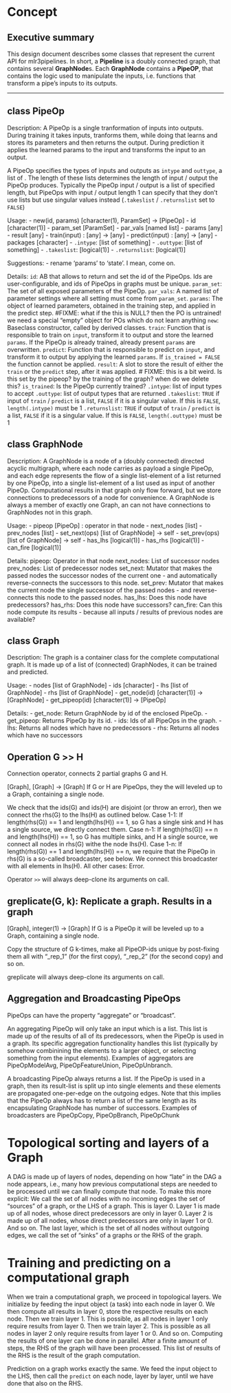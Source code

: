 # Concept

## Executive summary

This design document describes some classes that represent the current API for mlr3pipelines.
In short, a **Pipeline** is a doubly connected graph, that contains several **GraphNode**s.
Each **GraphNode** contains a **PipeOP**, that contains the logic used to manipulate the inputs, i.e.
functions that transform a pipe's inputs to its outputs.

------------------------------------------------------------------------------------------
## class PipeOp

Description:
A PipeOp is a single tranformation of inputs into outputs.
During training it takes inputs, tranforms them, while doing that learns and stores its
parameters and then returns the output.
During prediction it applies the learned params to the input and transforms the input to an output.

A PipeOp specifies the types of inputs and outputs as `intype` and `outtype`, a list of <something specifying types>.
The length of these lists determines the length of input / output the PipeOp produces. Typically the PipeOp input / output
is a list of specified length, but PipeOps with input / output length 1 can specify that they don't use lists but use singular
values instead (`.takeslist` / `.returnslist` set to `FALSE`)

Usage:
- new(id, params) [character(1), ParamSet] -> [PipeOp]
- id  [character(1)]
- param_set [ParamSet]
- par_vals [named list]
- params [any]
- result [any]
- train(input) : [any] -> [any]
- predict(input) : [any] -> [any]
- packages [character]
- `.intype`: [list of something]
- `.outtype`: [list of something]
- `.takeslist`: [logical(1)]
- `.returnslist`: [logical(1)]

Suggestions:
- rename 'params' to 'state'. I mean, come on.

Details:
  `id`: AB that allows to return and set the id of the PipeOps. Ids are user-configurable, and ids of PipeOps in graphs must be unique.
  `param_set`: The set of all exposed parameters of the PipeOp.
  `par_vals`: A named list of parameter settings where all setting must come from `param_set`.
  `params`: The object of learned parameters, obtained in the training step, and applied in the
    predict step. #FIXME: what if the this is NULL? then the PO is untrained! we need a special "empty" object for POs which do not learn anything
  `new`: Baseclass constructor, called by derived classes.
  `train`: Function that is responsible to train on `input`, transform it to output and store the learned `params`.
    If the PipeOp is already trained, already present `params` are overwritten.
  `predict`: Function that is responsible to predict on `input`, and transform it to output by applying the learned `params`.
    If `is_trained = FALSE` the function cannot be applied.
  `result`: A slot to store the result of either the `train` or the `predict` step, after it was
    applied.
  # FIXME: this is a bit weird. Is this set by the pipeop? by the training of the graph? when do we delete this?
  `is_trained`: Is the PipeOp currently trained?
  `.intype`: list of input types to accept
  `.outtype`: list of output types that are returned
  `.takeslist`: `TRUE` if input of `train` / `predict` is a list, `FALSE` if it is a singular value. If this is `FALSE`, `length(.intype)` must be 1
  `.returnslist`: `TRUE` if output of `train` / `predict` is a list, `FALSE` if it is a singular value. If this is `FALSE`, `length(.outtype)` must be 1

## class GraphNode

Description:
A GraphNode is a node of a (doubly connected) directed acyclic multigraph, where each node carries as payload a single PipeOp,
and each edge represents the flow of a single list-element of a list returned by one PipeOp, into a single list-element
of a list used as input of another PipeOp.
Computational results in that graph only flow forward, but we store connections to predecessors of a node for
convenience. A GraphNode is always a member of exactly one Graph, an can not have connections to GraphNodes
not in this graph.

Usage:
- pipeop  [PipeOp]      : operator in that node
- next_nodes [list]
- prev_nodes  [list]
- set_next(ops)  [list of GraphNode] -> self
- set_prev(ops) [list of GraphNode] -> self
- has_lhs [logical(1)]
- has_rhs [logical(1)]
- can_fire [logical(1)]

Details:
pipeop: Operator in that node
next_nodes: List of successor nodes
prev_nodes: List of predecessor nodes
set_next: Mutator that makes the passed nodes the successor nodes of the current one - and automatically reverse-connects the successors to this node.
set_prev: Mutator that makes the current node the single successor of the passed nodes - and reverse-connects this node to the passed nodes.
has_lhs: Does this node have predecessors?
has_rhs: Does this node have successors?
can_fire: Can this node compute its results - because all inputs / results of previous nodes are available?

## class Graph

Description:
The graph is a container class for the complete computational graph. It is made up of a list of
(connected) GraphNodes, it can be trained and predicted.

Usage:
- nodes [list of GraphNode]
- ids [character]
- lhs [list of GraphNode]
- rhs [list of GraphNode]
- get_node(id) [character(1)] -> [GraphNode]
- get_pipeop(id) [character(1)] -> [PipeOp]

Details:
- get_node: Return GraphNode by id of the enclosed PipeOp.
- get_pipeop: Returns PipeOp by its id.
- ids: Ids of all PipeOps in the graph.
- lhs: Returns all nodes which have no predecessors
- rhs: Returns all nodes which have no successors


## Operation G >> H

Connection operator, connects 2 partial graphs G and H.

[Graph], [Graph] -> [Graph]
If G or H are PipeOps, they the will leveled up to a Graph, containing a single node.

We check that the ids(G) and ids(H) are disjoint (or throw an error), then
we connect the rhs(G) to the lhs(H) as outlined below.
Case 1-1: If length(rhs(G)) == 1 and length(lhs(H)) == 1, so G has a single sink and H has a single source, we directly connect them.
Case n-1: If length(rhs(G)) == n and length(lhs(H)) == 1, so G has multiple sinks, and H a single source, we connect all nodes in rhs(G) withe the node lhs(H).
Case 1-n: If length(rhs(G)) == 1 and length(lhs(H)) == n, we require that the PipeOp in rhs(G) is a so-called broadcaster, see below. We connect
this broadcaster with all elements in lhs(H).
All other cases: Error.

Operator `>>` will always deep-clone its arguments on call.

## greplicate(G, k): Replicate a graph. Results in a graph
[Graph], integer(1) -> [Graph]
If G is a PipeOp it will be leveled up to a Graph, containing a single node.

Copy the structure of G k-times, make all PipeOP-ids unique by post-fixing them all with
"_rep_1" (for the first copy), "_rep_2" (for the second copy) and so on.

greplicate will always deep-clone its arguments on call.

## Aggregation and Broadcasting PipeOps
PipeOps can have the property "aggregate" or "broadcast".

An aggregating PipeOp will only take an input which is a list. This list is made up of the results
of all of its predecessors, when the PipeOp is used in a graph.
Its specific aggregation functionality handles this list (typically
by somehow combinining the elements to a larger object, or selecting something from the input elements).
Examples of aggregators are PipeOpModelAvg, PipeOpFeatureUnion, PipeOpUnbranch.

A broadcasting PipeOp always returns a list. If the PipeOp is used in a graph,
then its result-list is split up into single elements and these elements are propagated one-per-edge
on the outgoing edges. Note that this implies that the PipeOp always has to return a list of the same
length as its encapsulating GraphNode has number of successors.
Examples of broadcasters are PipeOpCopy, PipeOpBranch, PipeOpChunk

# Topological sorting and layers of a Graph
A DAG is made up of layers of nodes, depending on how "late" in the DAG a node appears, i.e., many how previous
computational steps are needed to be processed until we can finally compute that node. To make this more
explicit: We call the set of all nodes with no incoming edges the set of "sources" of a graph, or the
LHS of a graph. This is layer 0.
Layer 1 is made up of all nodes, whose direct predecessors are only in layer 0.
Layer 2 is made up of all nodes, whose direct predecessors are only in layer 1 or 0.
And so on.
The last layer, which is the set of all nodes without outgoing edges, we call the set of
"sinks" of a graphs or the RHS of the graph.


# Training and predicting on a computational graph
When we train a computational graph, we proceed in topological layers. We initialize by
feeding the input object (a task) into each node in layer 0. We then compute all results
in layer 0, store the respective results on each node. Then we train layer 1. This is possible,
as all nodes in layer 1 only require results from layer 0. Then we train layer 2. This is possible
as all nodes in layer 2 only require results from layer 1 or 0. And so on.
Computing the results of one layer can be done in parallel.
After a finite amount of steps, the RHS of the graph will have been processed. This list
of results of the RHS is the result of the graph computation.

Prediction on a graph works exactly the same. We feed the input object to the LHS, then call the
`predict` on each node, layer by layer, until we have done that also on the RHS.







